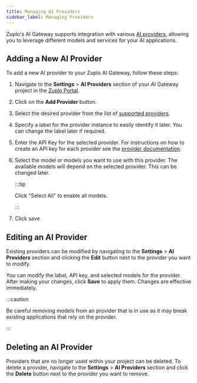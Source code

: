 ```yaml
---
title: Managing AI Providers
sidebar_label: Managing Providers
---
```


Zuplo's AI Gateway supports integration with various
[AI providers](./providers.mdx), allowing you to leverage different models and
services for your AI applications.

## Adding a New AI Provider

To add a new AI provider to your Zuplo AI Gateway, follow these steps:

<Stepper>

1. Navigate to the **Settings** > **AI Providers** section of your AI Gateway
   project in the [Zuplo Portal](https://portal.zuplo.com).

1. Click on the **Add Provider** button.

1. Select the desired provider from the list of
   [supported providers](./providers.mdx).

1. Specify a label for the provider instance to easily identify it later. You
   can change the label later if required.

1. Enter the API Key for the selected provider. For instructions on how to
   create an API key for each provider see the
   [provider documentation](./providers.mdx).

1. Select the model or models you want to use with this provider. The available
   models will depend on the selected provider. This can be changed later.

   :::tip

   Click "Select All" to enable all models.

   :::

1. Click save

</Stepper>

## Editing an AI Provider

Existing providers can be modified by navigating to the **Settings** > **AI
Providers** section and clicking the **Edit** button next to the provider you
want to modify.

You can modify the label, API key, and selected models for the provider. After
making your changes, click **Save** to apply them. Changes are effective
immediately.

:::caution

Be careful removing models from an provider that is in use as it may break
existing applications that rely on the provider.

:::

## Deleting an AI Provider

Providers that are no longer used within your project can be deleted. To delete
a provider, navigate to the **Settings** > **AI Providers** section and click
the **Delete** button next to the provider you want to remove.
